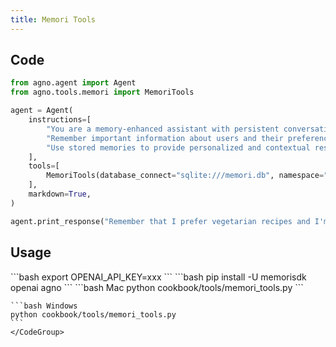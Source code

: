 ```yaml
---
title: Memori Tools
---
```


## Code

```python cookbook/tools/memori_tools.py
from agno.agent import Agent
from agno.tools.memori import MemoriTools

agent = Agent(
    instructions=[
        "You are a memory-enhanced assistant with persistent conversation history",
        "Remember important information about users and their preferences",
        "Use stored memories to provide personalized and contextual responses",
    ],
    tools=[
        MemoriTools(database_connect="sqlite:///memori.db", namespace="quick-memori")
    ],
    markdown=True,
)

agent.print_response("Remember that I prefer vegetarian recipes and I'm learning to cook Italian cuisine")
```

## Usage

<Steps>
  <Snippet file="create-venv-step.mdx" />

  <Step title="Set your API key">
    ```bash
    export OPENAI_API_KEY=xxx
    ```
  </Step>

  <Step title="Install libraries">
    ```bash
    pip install -U memorisdk openai agno
    ```
  </Step>

  <Step title="Run Agent">
    <CodeGroup>
    ```bash Mac
    python cookbook/tools/memori_tools.py
    ```

    ```bash Windows
    python cookbook/tools/memori_tools.py
    ```
    </CodeGroup>
  </Step>
</Steps>
